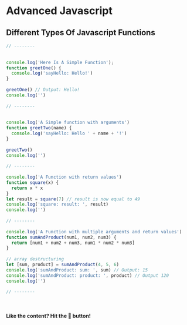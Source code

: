 # Advanced Javascript

## Different Types Of Javascript Functions

```js filename="functions.js" {3} copy
// --------
 
 
console.log('Here Is A Simple Function');
function greetOne() {
  console.log('sayHello: Hello!')
}
 
greetOne() // Output: Hello!
console.log('')
 
// --------
 
 
console.log('A Simple function with arguments')
function greetTwo(name) {
  console.log('sayHello: Hello ' + name + '!')
}
 
greetTwo()
console.log('')
 
// --------
 
console.log('A Function with return values')
function square(x) {
  return x * x
}
let result = square(7) // result is now equal to 49
console.log('square: result: ', result)
console.log('')
 
// --------
 
console.log('A Function with multiple arguments and return values')
function sumAndProduct(num1, num2, num3) {
  return [num1 + num2 + num3, num1 * num2 * num3]
}
 
// array destructuring
let [sum, product] = sumAndProduct(4, 5, 6)
console.log('sumAndProduct: sum: ', sum) // Output: 15
console.log('sumAndProduct: product: ', product) // Output 120
console.log('')
 
// --------
 



```

#### Like the content? Hit the 🫶 button!


<Counters />
